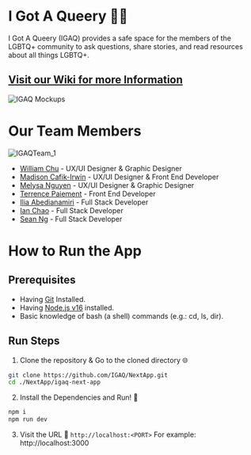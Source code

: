 # I Got A Queery 🏳️‍🌈

I Got A Queery (IGAQ) provides a safe space for the members of the LGBTQ+ community to ask questions, share stories, and read resources about all things LGBTQ+.

## [Visit our Wiki for more Information](https://github.com/IGAQ/NextApp/wiki)

![IGAQ Mockups](https://user-images.githubusercontent.com/91351147/202382084-1be51ba4-3478-443e-922a-2099512b8fd3.png)


# Our Team Members

![IGAQTeam_1](https://user-images.githubusercontent.com/91351147/205262750-572af309-30e6-433a-b5ee-59eb2f184922.svg)


- [William Chu](https://github.com/williamchuu) - UX/UI Designer & Graphic Designer
- [Madison Cafik-Irwin](https://github.com/MadiMagpie) - UX/UI Designer & Front End Developer
- [Melysa Nguyen](https://github.com/melysan) - UX/UI Designer & Graphic Designer
- [Terrence Paiement](https://github.com/Roncyboy) - Front End Developer
- [Ilia Abedianamiri](https://github.com/iliaamiri) - Full Stack Developer
- [Ian Chao](https://github.com/iantelli) - Full Stack Developer
- [Sean Ng](https://github.com/23o4i7) - Full Stack Developer



# How to Run the App

## Prerequisites

-   Having [Git](https://git-scm.com/downloads) Installed.
-   Having [Node.js v16](https://nodejs.org/en/) installed.
-   Basic knowledge of bash (a shell) commands (e.g.: cd, ls, dir).

## Run Steps

1. Clone the repository & Go to the cloned directory 🌐

```bash
git clone https://github.com/IGAQ/NextApp.git
cd ./NextApp/igaq-next-app
```

2. Install the Dependencies and Run! 🚀

```bash
npm i
npm run dev
```

3. Visit the URL 👀
`http://localhost:<PORT>`
For example:
http://localhost:3000
